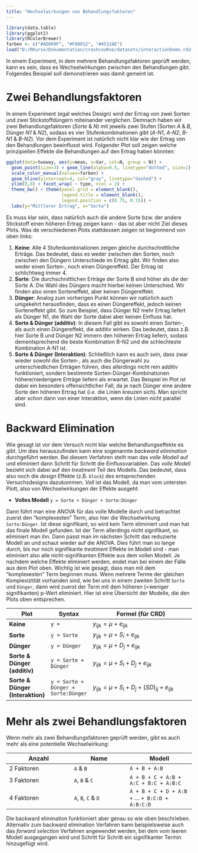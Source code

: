 ```yaml
---
title: "Wechselwirkungen von Behandlungsfaktoren"
---
```


```r
library(data.table)
library(ggplot2)
library(RColorBrewer)
farben <- c("#AD009F", "#F80012", "#4512AE")
load("D:/RKurse/Dokumentation/crashcouRse/datasets/interactionDemo.rda")
```

In einem Experiment, in dem mehrere Behandlungsfaktoren geprüft werden, kann es sein, dass es Wechselwirkungen zwischen den Behandlungen gibt. Folgendes Beispiel soll demonstrieren was damit gemeint ist. 

# Zwei Behandlungsfaktoren

In einem Experiment (egal welches Design) wird der Ertrag von zwei Sorten und zwei Stickstoffdüngern miteinander verglichen. Demnach haben wir zwei Behandlungsfaktoren (*Sorte* & *N*) mit jeweils zwei Stufen (Sorten *A* & *B*, Dünger *N1* & *N2*), sodass es vier Stufenkombinationen gibt (*A-N1*, *A-N2*, *B-N1* & *B-N2*). Vor dem Experiment ist natürlich nicht klar wie der Ertrag von den Behandlungen beeinflusst wird. Folgender Plot soll zeigen welche prinzipiellen Effekte die Behandlungen auf den Ertrag haben könnten:

```r
ggplot(data=twoway, aes(y=mean, x=Var, col=N, group = N)) +
  geom_point(size=3) + geom_line(alpha=0.5, linetype="dotted", size=1) +
  scale_color_manual(values=farben) +
  geom_hline(yintercept=4, col="gray", linetype="dashed") +
  ylim(0,8) + facet_wrap( ~ type, ncol = 2) +
  theme_bw() + theme(panel.grid = element_blank(),
                     legend.title = element_blank(),
                     legend.position = c(0.75, 0.15)) +
  labs(y="Mittlerer Ertrag", x="Sorte")
```

Es muss klar sein, dass natürlich auch die andere Sorte bzw. der andere Stickstoff einen höheren Ertrag zeigen kann - das ist aber nicht Ziel dieses Plots. Was de verschiedenen Plots stattdessen zeigen ist beginnnend von oben links: 

1. **Keine**: Alle 4 Stufenkombinationen zeigen gleiche durchschnittliche Erträge. Das bedeutet, dass es weder zwischen den Sorten, noch zwischen den Düngern Unterschiede im Ertrag gibt. Wir finden also weder einen Sorten-, noch einen Düngereffekt. Der Ertrag ist schlichtweg immer 4.
2. **Sorte**: Die durchschnittlichen Erträge der Sorte B sind höher als die der Sorte A. Die Wahl des Düngers macht hierbei keinen Unterschied. Wir finden also einen Sorteneffekt, aber keinen Düngereffekt.
3. **Dünger**: Analog zum vorherigen Punkt können wir natürlich auch umgekehrt herausfinden, dass es einen Düngereffekt, jedoch keinen Sorteneffekt gibt. So zum Beispiel, dass Dünger N2 mehr Ertrag liefert als Dünger N1, die Wahl der Sorte dabei aber keinen Einfluss hat.
4. **Sorte & Dünger (additiv)**: In diesem Fall gibt es sowohl einen Sorten-, als auch einen Düngereffekt, die additiv wirken. Das bedeutet, dass z.B. hier Sorte B und Dünger N2 immern den höheren Ertrag liefern, sodass dementsprechend die beste Kombination B-N2 und die schlechteste Kombination A-N1 ist.
5. **Sorte & Dünger (Interaktion)**: Schließlich kann es auch sein, dass zwar wieder sowohl die Sorten-, als auch die Düngerwahl zu unterschiedlichen Erträgen führen, dies allerdings nicht rein additiv funktioniert, sondern bestimmte Sorten-Dünger-Kombinationen höhere/niederigere Erträge liefern als erwartet. Das Beispiel im Plot ist dabei ein besonders offensichtlicher Fall, da je nach Dünger eine andere Sorte den höheren Ertrag hat (*i.e.* die Linien kreuzen sich). Man spricht aber schon dann von einer Interaktion, wenn die Linien nicht parallel sind.

# Backward Elimination

Wie gesagt ist vor dem Versuch nicht klar welche Behandlungseffekte es gibt. Um dies herauszufinden kann eine sogenannte *backward elimination* durchgeführt werden. Bei diesem Verfahren stellt man das *volle Modell* auf und eliminiert dann Schritt für Schritt die Einflussvariablen. Das *volle Modell* bezieht sich dabei auf den *treatment* Teil des Modells. Das bedeutet, dass also noch die *design* Effekte (z.B. `block`) des entsprechenden Versuchsdesigns dazukommen. *Voll* ist das Modell, da man vom untersten Plott, also von Wechselwirkungen der Effekte ausgeht:

* **Volles Modell** `y = Sorte + Dünger + Sorte:Dünger`

Dann führt man eine ANOVA für das volle Modelle durch und betrachtet zuerst den "komplexesten" Term, also hier die Wechselwirkung `Sorte:Dünger`. Ist diese signifikant, so wird kein Term eliminiert und man hat das finale Modell gefunden. Ist der Term allerdings nicht signifikant, so eliminiert man ihn. Dann passt man im nächsten Schritt das reduzierte Modell an und schaut wieder auf die ANOVA. Dies führt man so lange durch, bis nur noch signifikante *treatment* Effekte im Modell sind - man eliminiert also alle nicht-signifikanten Effekte aus dem vollen Modell. Je nachdem welche Effekte eliminiert werden, endet man bei einem der Fälle aus dem Plot oben. Wichtig ist wie gesagt, dass man mit dem "komplexesten" Term beginnen muss. Wenn mehrere Terme der gleichen Komplexiztität vorhanden sind, wie bei uns in einem zweiten Schritt `Sorte` und `Dünger`, dann wird zuerst der Term mit dem höheren (=weniger signifikanten) p-Wert eliminiert. Hier ist eine Übersicht der Modelle, die den Plots oben entsprechen. 

Plot | Syntax | Formel (für CRD)
-----|--------|------------------------------
**Keine** | `y = ` | $y_{ijk} = \mu + e_{ijk}$
**Sorte** | `y = Sorte` | $y_{ijk} = \mu + S_i + e_{ijk}$
**Dünger** | `y = Dünger` | $y_{ijk} = \mu + D_j + e_{ijk}$
**Sorte & Dünger (additiv)** | `y = Sorte + Dünger` | $y_{ijk} = \mu + S_i + D_j + e_{ijk}$
**Sorte & Dünger (Interaktion)** | `y = Sorte + Dünger + Sorte:Dünger` | $y_{ijk} = \mu + S_i + D_j + (SD)_{ij} + e_{ijk}$

# Mehr als zwei Behandlungsfaktoren

Wenn mehr als zwei Behandlungsfaktoren geprüft werden, gibt es auch mehr als eine potentielle Wechselwirkung:

Anzahl | Name | Modell
-------|------|-------
2 Faktoren | `A` & `B` | `A + B + A:B`
3 Faktoren | `A`, `B` & `C` | `A + B + C + A:B + A:C + B:C + A:B:C`
4 Faktoren | `A`, `B`, `C` & `D` | `A + B + C + D + A:B + ` ... ` + B:C:D + A:B:C:D`

Die backward elimination funktioniert aber genau so wie oben beschrieben. Alternativ zum backward elimination Verfahren kann beispielsweise auch das *forward selection* Verfahren angewendet werden, bei dem vom leeren Modell ausgegangen wird und Schritt für Schritt ein signifikanter Termin hinzugefügt wird.




